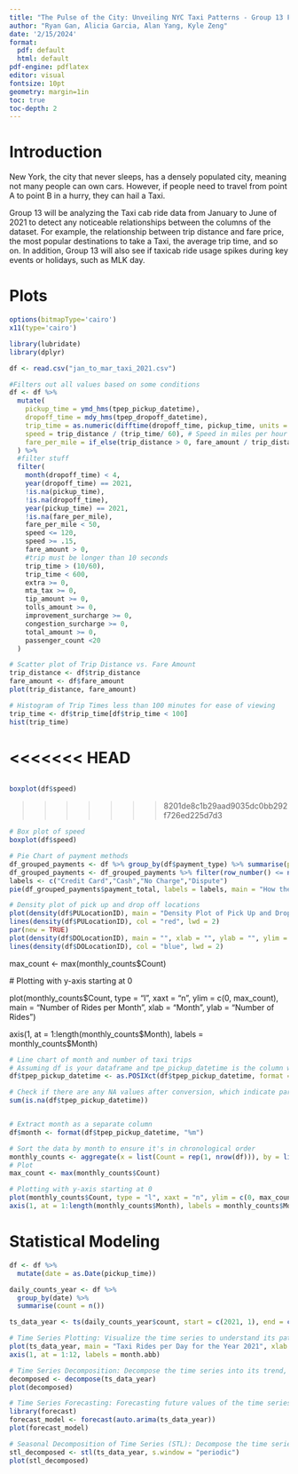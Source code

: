 ```yaml
---
title: "The Pulse of the City: Unveiling NYC Taxi Patterns - Group 13 Final Project"
author: "Ryan Gan, Alicia Garcia, Alan Yang, Kyle Zeng"
date: '2/15/2024'
format:
  pdf: default
  html: default
pdf-engine: pdflatex
editor: visual
fontsize: 10pt
geometry: margin=1in
toc: true                   
toc-depth: 2  
---
```


# Introduction

New York, the city that never sleeps, has a densely populated city, meaning not many people can own cars. However, if people need to travel from point A to point B in a hurry, they can hail a Taxi.

Group 13 will be analyzing the Taxi cab ride data from January to June of 2021 to detect any noticeable relationships between the columns of the dataset. For example, the relationship between trip distance and fare price, the most popular destinations to take a Taxi, the average trip time, and so on. In addition, Group 13 will also see if taxicab ride usage spikes during key events or holidays, such as MLK day.

# Plots

```r
options(bitmapType='cairo')
x11(type='cairo')
```

```r
library(lubridate)
library(dplyr)
```

```r
df <- read.csv("jan_to_mar_taxi_2021.csv")

#Filters out all values based on some conditions
df <- df %>%
  mutate(
    pickup_time = ymd_hms(tpep_pickup_datetime),
    dropoff_time = mdy_hms(tpep_dropoff_datetime),
    trip_time = as.numeric(difftime(dropoff_time, pickup_time, units = "mins")),
    speed = trip_distance / (trip_time/ 60), # Speed in miles per hour
    fare_per_mile = if_else(trip_distance > 0, fare_amount / trip_distance, NA_real_) # Handle division by zero
  ) %>%
  #filter stuff
  filter(
    month(dropoff_time) < 4,
    year(dropoff_time) == 2021,
    !is.na(pickup_time),
    !is.na(dropoff_time),
    year(pickup_time) == 2021,
    !is.na(fare_per_mile),
    fare_per_mile < 50,
    speed <= 120,
    speed >= .15,
    fare_amount > 0,
    #trip must be longer than 10 seconds
    trip_time > (10/60),
    trip_time < 600,
    extra >= 0,
    mta_tax >= 0,
    tip_amount >= 0,
    tolls_amount >= 0,
    improvement_surcharge >= 0,
    congestion_surcharge >= 0,
    total_amount >= 0,
    passenger_count <20
  )
```

```r
# Scatter plot of Trip Distance vs. Fare Amount
trip_distance <- df$trip_distance
fare_amount <- df$fare_amount
plot(trip_distance, fare_amount)
```

```r
# Histogram of Trip Times less than 100 minutes for ease of viewing
trip_time <- df$trip_time[df$trip_time < 100]
hist(trip_time)
```
<<<<<<< HEAD
=======

```r
```

```r
boxplot(df$speed)
```
>>>>>>> 8201de8c1b29aad9035dc0bb292f726ed225d7d3

```r
# Box plot of speed
boxplot(df$speed)
```

```r
# Pie Chart of payment methods
df_grouped_payments <- df %>% group_by(df$payment_type) %>% summarise(payment_total = sum(payment_type))
df_grouped_payments <- df_grouped_payments %>% filter(row_number() <= n()-1)
labels <- c("Credit Card","Cash","No Charge","Dispute")
pie(df_grouped_payments$payment_total, labels = labels, main = "How the Passengers Paid for the Trip")
```

```r
# Density plot of pick up and drop off locations
plot(density(df$PULocationID), main = "Density Plot of Pick Up and Drop off Location", xlab = "Location ID", ylab = "Density", ylim = c(0, 0.04), col = "red")
lines(density(df$PULocationID), col = "red", lwd = 2)
par(new = TRUE)
plot(density(df$DOLocationID), main = "", xlab = "", ylab = "", ylim = c(0, 0.04), col = "blue")
lines(density(df$DOLocationID), col = "blue", lwd = 2)
```

max_count \<- max(monthly_counts\$Count)

\# Plotting with y-axis starting at 0

plot(monthly_counts\$Count, type = "l", xaxt = "n", ylim = c(0, max_count), main = "Number of Rides per Month", xlab = "Month", ylab = "Number of Rides")

axis(1, at = 1:length(monthly_counts\$Month), labels = monthly_counts\$Month)

```r
# Line chart of month and number of taxi trips
# Assuming df is your dataframe and tpe_pickup_datetime is the column with dates
df$tpep_pickup_datetime <- as.POSIXct(df$tpep_pickup_datetime, format = "%Y-%m-%d %H:%M:%S", tz = "UTC")

# Check if there are any NA values after conversion, which indicate parsing issues
sum(is.na(df$tpep_pickup_datetime))


# Extract month as a separate column
df$month <- format(df$tpep_pickup_datetime, "%m")

# Sort the data by month to ensure it's in chronological order
monthly_counts <- aggregate(x = list(Count = rep(1, nrow(df))), by = list(Month = df$month), FUN = sum)
# Plot
max_count <- max(monthly_counts$Count)

# Plotting with y-axis starting at 0
plot(monthly_counts$Count, type = "l", xaxt = "n", ylim = c(0, max_count), main = "Number of Rides per Month", xlab = "Month", ylab = "Number of Rides")
axis(1, at = 1:length(monthly_counts$Month), labels = monthly_counts$Month)


```

# Statistical Modeling

```r
df <- df %>%
  mutate(date = as.Date(pickup_time))

daily_counts_year <- df %>%
  group_by(date) %>%
  summarise(count = n())

ts_data_year <- ts(daily_counts_year$count, start = c(2021, 1), end = c(2021, 365), frequency = 365)

# Time Series Plotting: Visualize the time series to understand its patterns and trends over time
plot(ts_data_year, main = "Taxi Rides per Day for the Year 2021", xlab = "Month", ylab = "Number of Taxi Rides", xaxt = "n")
axis(1, at = 1:12, labels = month.abb)

# Time Series Decomposition: Decompose the time series into its trend, seasonality, and residual components to better understand its underlying patterns
decomposed <- decompose(ts_data_year)
plot(decomposed)

# Time Series Forecasting: Forecasting future values of the time series
library(forecast) 
forecast_model <- forecast(auto.arima(ts_data_year))
plot(forecast_model)

# Seasonal Decomposition of Time Series (STL): Decompose the time series into seasonal, trend, and remainder components
stl_decomposed <- stl(ts_data_year, s.window = "periodic")
plot(stl_decomposed)
```
